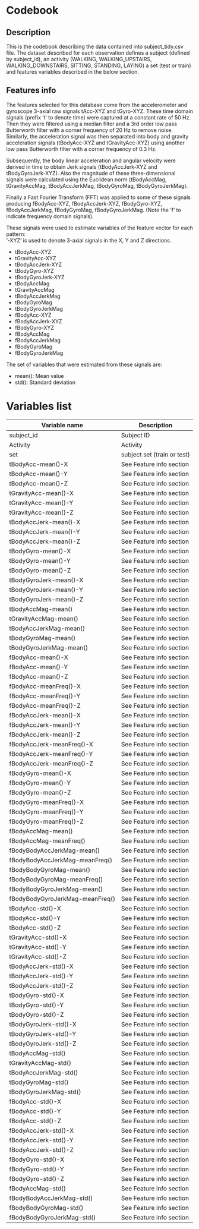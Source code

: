 # Codebook

## Description  
This is the codebook describing the data contained into subject_tidy.csv file. The dataset described for each observation defines a subject (defined by subject_id), an activity (WALKING, WALKING_UPSTAIRS, WALKING_DOWNSTAIRS, SITTING, STANDING, LAYING) a set (test or train) and features variables described in the below section.

## Features info

The features selected for this database come from the accelerometer and gyroscope 3-axial raw signals tAcc-XYZ and tGyro-XYZ. These time domain signals (prefix 't' to denote time) were captured at a constant rate of 50 Hz. Then they were filtered using a median filter and a 3rd order low pass Butterworth filter with a corner frequency of 20 Hz to remove noise. Similarly, the acceleration signal was then separated into body and gravity acceleration signals (tBodyAcc-XYZ and tGravityAcc-XYZ) using another low pass Butterworth filter with a corner frequency of 0.3 Hz. 

Subsequently, the body linear acceleration and angular velocity were derived in time to obtain Jerk signals (tBodyAccJerk-XYZ and tBodyGyroJerk-XYZ). Also the magnitude of these three-dimensional signals were calculated using the Euclidean norm (tBodyAccMag, tGravityAccMag, tBodyAccJerkMag, tBodyGyroMag, tBodyGyroJerkMag). 

Finally a Fast Fourier Transform (FFT) was applied to some of these signals producing fBodyAcc-XYZ, fBodyAccJerk-XYZ, fBodyGyro-XYZ, fBodyAccJerkMag, fBodyGyroMag, fBodyGyroJerkMag. (Note the 'f' to indicate frequency domain signals). 

These signals were used to estimate variables of the feature vector for each pattern:  
'-XYZ' is used to denote 3-axial signals in the X, Y and Z directions.

* tBodyAcc-XYZ  
* tGravityAcc-XYZ  
* tBodyAccJerk-XYZ  
* tBodyGyro-XYZ  
* tBodyGyroJerk-XYZ  
* tBodyAccMag  
* tGravityAccMag  
* tBodyAccJerkMag  
* tBodyGyroMag  
* tBodyGyroJerkMag  
* fBodyAcc-XYZ  
* fBodyAccJerk-XYZ  
* fBodyGyro-XYZ  
* fBodyAccMag  
* fBodyAccJerkMag  
* fBodyGyroMag  
* fBodyGyroJerkMag  

The set of variables that were estimated from these signals are: 

 * mean(): Mean value  
 * std(): Standard deviation  
 
# Variables list

Variable name  | Description
------------- | -------------
subject_id | Subject ID
Activity  | Activity  
set  | subject set (train or test) 
tBodyAcc-mean()-X |  See Feature info section  
tBodyAcc-mean()-Y |    See Feature info section
tBodyAcc-mean()-Z |    See Feature info section
tGravityAcc-mean()-X |    See Feature info section
tGravityAcc-mean()-Y |    See Feature info section
tGravityAcc-mean()-Z |    See Feature info section
tBodyAccJerk-mean()-X |    See Feature info section
tBodyAccJerk-mean()-Y |    See Feature info section
tBodyAccJerk-mean()-Z |    See Feature info section
tBodyGyro-mean()-X |    See Feature info section
tBodyGyro-mean()-Y |    See Feature info section
tBodyGyro-mean()-Z |    See Feature info section
tBodyGyroJerk-mean()-X |    See Feature info section
tBodyGyroJerk-mean()-Y |    See Feature info section
tBodyGyroJerk-mean()-Z |    See Feature info section
tBodyAccMag-mean() |    See Feature info section
tGravityAccMag-mean() |    See Feature info section
tBodyAccJerkMag-mean() |    See Feature info section
tBodyGyroMag-mean() |    See Feature info section
tBodyGyroJerkMag-mean() |    See Feature info section
fBodyAcc-mean()-X |    See Feature info section
fBodyAcc-mean()-Y |    See Feature info section
fBodyAcc-mean()-Z |    See Feature info section
fBodyAcc-meanFreq()-X |    See Feature info section
fBodyAcc-meanFreq()-Y |    See Feature info section
fBodyAcc-meanFreq()-Z |    See Feature info section
fBodyAccJerk-mean()-X |    See Feature info section
fBodyAccJerk-mean()-Y |    See Feature info section
fBodyAccJerk-mean()-Z |    See Feature info section
fBodyAccJerk-meanFreq()-X |    See Feature info section
fBodyAccJerk-meanFreq()-Y |    See Feature info section
fBodyAccJerk-meanFreq()-Z |    See Feature info section
fBodyGyro-mean()-X |    See Feature info section
fBodyGyro-mean()-Y |    See Feature info section
fBodyGyro-mean()-Z |    See Feature info section
fBodyGyro-meanFreq()-X |    See Feature info section
fBodyGyro-meanFreq()-Y |    See Feature info section
fBodyGyro-meanFreq()-Z |    See Feature info section
fBodyAccMag-mean() |    See Feature info section
fBodyAccMag-meanFreq() |    See Feature info section
fBodyBodyAccJerkMag-mean() |    See Feature info section
fBodyBodyAccJerkMag-meanFreq() |    See Feature info section
fBodyBodyGyroMag-mean() |    See Feature info section
fBodyBodyGyroMag-meanFreq() |    See Feature info section
fBodyBodyGyroJerkMag-mean() |    See Feature info section
fBodyBodyGyroJerkMag-meanFreq() |    See Feature info section
tBodyAcc-std()-X |    See Feature info section
tBodyAcc-std()-Y |    See Feature info section
tBodyAcc-std()-Z |    See Feature info section
tGravityAcc-std()-X |    See Feature info section
tGravityAcc-std()-Y |    See Feature info section
tGravityAcc-std()-Z |    See Feature info section
tBodyAccJerk-std()-X |    See Feature info section
tBodyAccJerk-std()-Y |    See Feature info section
tBodyAccJerk-std()-Z |    See Feature info section
tBodyGyro-std()-X |    See Feature info section
tBodyGyro-std()-Y |    See Feature info section
tBodyGyro-std()-Z |    See Feature info section
tBodyGyroJerk-std()-X |    See Feature info section
tBodyGyroJerk-std()-Y |    See Feature info section
tBodyGyroJerk-std()-Z |    See Feature info section
tBodyAccMag-std() |    See Feature info section
tGravityAccMag-std() |    See Feature info section
tBodyAccJerkMag-std() |    See Feature info section
tBodyGyroMag-std() |    See Feature info section
tBodyGyroJerkMag-std() |    See Feature info section
fBodyAcc-std()-X |    See Feature info section
fBodyAcc-std()-Y |    See Feature info section
fBodyAcc-std()-Z |    See Feature info section
fBodyAccJerk-std()-X |    See Feature info section
fBodyAccJerk-std()-Y |    See Feature info section
fBodyAccJerk-std()-Z |    See Feature info section
fBodyGyro-std()-X |    See Feature info section
fBodyGyro-std()-Y |    See Feature info section
fBodyGyro-std()-Z |    See Feature info section
fBodyAccMag-std() |    See Feature info section
fBodyBodyAccJerkMag-std() |    See Feature info section
fBodyBodyGyroMag-std() |    See Feature info section
fBodyBodyGyroJerkMag-std() |  See Feature info section